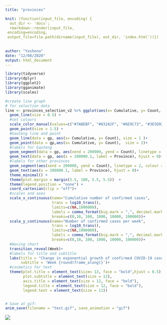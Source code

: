 ```yaml
---
title: "provinces"

knit: (function(input_file, encoding) {
  out_dir <- 'docs';
  rmarkdown::render(input_file,
 encoding=encoding,
 output_file=file.path(dirname(input_file), out_dir, 'index.html'))})
 
 
author: "Yashena"
date: "12/08/2020"
output: html_document
---
```

 

```r

library(tidyverse)
library(dplyr)
library(ggplot2)
library(gganimate)
library(scales)

#create line graph
# for selection data
line <- provinces_selection_v2 %>% ggplot(aes(x= Cumulative, y= Count, group=Province, color=Province)) +
  geom_line(size = 0.5) +
  #set colours
  scale_color_manual(values=c("#7ABEBF", "#832A2F", "#6E9C73", "#3E5D92"))+
  geom_point(size = 1.5) +
  #Gauteng line and point
  geom_line(data = gp, aes(x= Cumulative, y= Count), size = 1 )+
  geom_point(data = gp,aes(x= Cumulative, y= Count),  size = 2)+
  #labels for Gauteng
  geom_segment(data = gp, aes(xend = 200000, yend = Count), linetype = 2, colour = 'grey')+
  geom_text(data = gp, aes(x = 200000.1, label = Province), hjust = 0)+
  #labels for other provinces
  geom_segment(aes(xend = 200000, yend = Count), linetype = 2, colour = 'grey')+
  geom_text(aes(x = 200000.1, label = Province), hjust = 0)+
  theme_minimal() +
  theme(plot.margin = margin(5.5, 100, 5.5, 5.5))  +
  theme(legend.position = "none") +
  coord_cartesian(clip = "off")+
  #scales and axes
  scale_x_continuous(name="Cumulative number of confirmed cases",
                     trans = log10_trans(),
                     limits=c(NA,1000000), 
                     labels = comma_format(big.mark = ",", decimal.mark = " "),
                     breaks=c(0,10, 100, 1000, 10000, 100000))+
  scale_y_continuous(name="Number of confirmed cases per week",
                     trans = log10_trans(),
                     limits=c(NA,1000000), 
                     labels = comma_format(big.mark = ",", decimal.mark = " "),
                     breaks=c(0,10, 100, 1000, 10000, 100000))+
  #moving chart
  transition_reveal(Week)+
  #labels for title and subtitle
  labs(title = "Change in exponential growth of confirmed COVID-19 cases  \n  in selected provinces",
       subtitle = 'Week {round(frame_along)}')+
  #cosmetics for text
  theme(plot.title = element_text(size= 13, face = "bold",hjust = 0.5),
        plot.subtitle = element_text(size = 12),
        axis.title = element_text(size = 12, face = "bold"),
        legend.title = element_text(size = 12, face = "bold"),
        legend.text = element_text(size = 11))


# Save at gif:
anim_save(filename = "test.gif", save_animation = "gif")

```

![](test.gif)